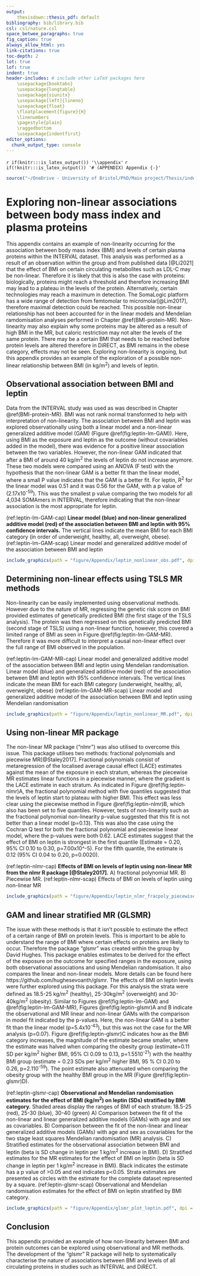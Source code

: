```yaml
---
output: 
    thesisdown::thesis_pdf: default
bibliography: bib/library.bib
csl: csl/nature.csl
space_betwee_paragraphs: true
fig_caption: true
always_allow_html: yes
link-citations: true
toc-depth: 2
lot: true
lof: true
indent: true
header-includes: # include other LaTeX packages here
    \usepackage{booktabs}
    \usepackage{longtable}
    \usepackage{siunitx}
    \usepackage[left]{lineno}
    \usepackage{float}
    \floatplacement{figure}{H}
    \linenumbers
    \pagestyle{plain}
    \raggedbottom 
    \usepackage{indentfirst}
editor_options: 
  chunk_output_type: console
---
```

`r if(knitr:::is_latex_output()) '\\appendix'`
`r if(!knitr:::is_latex_output()) '# (APPENDIX) Appendix {-}'` 
<!--
If you feel it necessary to include an appendix, it goes here.
-->
```r
source("~/OneDrive - University of Bristol/PhD/Main project/Thesis/index/packages.R")
```
# Exploring non-linear associations between body mass index and plasma proteins {#Appendix-A}
This appendix contains an example of non-linearity occurring for the association between body mass index (BMI) and levels of certain plasma proteins within the INTERVAL dataset. This analysis was performed as a result of an observation within the group and from published data [@Li2021] that the effect of BMI on certain circulating metabolites such as LDL-C may be non-linear. Therefore it is likely that this is also the case with proteins: biologically, proteins might reach a threshold and therefore increasing BMI may lead to a plateau in the levels of the protein. Alternatively, certain technologies may reach a maximum in detection. The SomaLogic platform has a wide range of detection from femtomolar to micromolar[@Lim2017], therefore maximal detection could be reached. This possible non-linear relationship has not been accounted for in the linear models and Mendelian ramdomisation analyses performed in Chapter \@ref(BMI-protein-MR). Non-linearity may also explain why some proteins may be altered as a result of high BMI in the MR, but caloric restriction may not alter the levels of the same protein. There may be a certain BMI that needs to be reached before protein levels are altered therefore in DiRECT, as BMI remains in the obese category, effects may not be seen. Exploring non-linearity is ongoing, but this appendix provides an example of the exploration of a possible non-linear relationship between BMI (in kg/m^2^) and levels of leptin. 

## Observational association between BMI and leptin 
Data from the INTERVAL study was used as was described in Chapter \@ref(BMI-protein-MR). BMI was not rank normal transformed to help with interpretation of non-linearity. The association between BMI and leptin was explored observationally using both a linear model and a non-linear generalized additive model (GAM) (Figure \@ref(fig:leptin-lm-GAM)). Here, using BMI as the exposure and leptin as the outcome (without covariables added in the model), there was evidence for a positive linear association between the two variables. However, the non-linear GAM indicated that after a BMI of around 40 kg/m^2^ the levels of leptin do not increase anymore. These two models were compared using an ANOVA (F test) with the hypothesis that the non-linear GAM is a better fit than the linear model, where a small P value indicates that the GAM is a better fit. For leptin, R^2^ for the linear model was 0.51 and it was 0.56 for the GAM, with a p value of (2.17x10^-59^). This was the smallest p value comparing the two models for all 4,034 SOMAmers in INTERVAL, therefore indicating that the non-linear association is the most appropriate for leptin.

(ref:leptin-lm-GAM-cap) **Linear model (blue) and non-linear generalized additive model (red) of the association between BMI and leptin with 95% confidence intervals.** The vertical lines indicate the mean BMI for each BMI category (in order of underweight, healthy, all, overweight, obese).
(ref:leptin-lm-GAM-scap) Linear model and generalized additive model of the association between BMI and leptin
```r
include_graphics(path = "figure/Appendix/leptin_nonlinear_obs.pdf", dpi = NA)
```

## Determining non-linear effects using TSLS MR methods
Non-linearity can be easily implemented using observational methods. However due to the nature of MR, regressing the genetic risk score on BMI provided estimates of genetically predicted BMI (the first stage of the TSLS analysis). The protein was then regressed on this genetically predicted BMI (second stage of TSLS) using a non-linear function, however, this covered a limited range of BMI as seen in Figure \@ref(fig:leptin-lm-GAM-MR). Therefore it was more difficult to interpret a causal non-linear effect over the full range of BMI observed in the population.

(ref:leptin-lm-GAM-MR-cap) Linear model and generalized additive model of the association between BMI and leptin using Mendelian randomisation. Linear model (blue) and generalized additive model (red) of the association between BMI and leptin with 95% confidence intervals. The vertical lines indicate the mean BMI for each BMI category (underweight, healthy, all, overweight, obese)
(ref:leptin-lm-GAM-MR-scap) Linear model and generalized additive model of the association between BMI and leptin using Mendelian randomisation
```r
include_graphics(path = "figure/Appendix/leptin_nonlinear_MR.pdf", dpi = NA)
```

## Using non-linear MR package
The non-linear MR package ("nlmr") was also utilised to overcome this issue. This package utilises two methods: fractional polynomials and piecewise MR[@Staley2017]. Fractional polynomials consist of metaregression of the localised average causal effect (LACE) estimates against the mean of the exposure in each stratum, whereas the piecewise MR estimates linear functions in a piecewise manner, where the gradient is the LACE estimate in each stratum. As indicated in Figure \@ref(fig:leptin-nlmr)A, the fractional polynomial method with five quantiles suggested that the levels of leptin start to plateau with higher BMI. This effect was less clear using the piecewise method in Figure \@ref(fig:leptin-nlmr)B, which also has been set to five quantiles. However, tests of non-linearity such as the fractional polynomial non-linearity p-value suggested that this fit is not better than a linear model (p=0.13). This was also the case using the Cochran Q test for both the fractional polynomial and piecewise linear model, where the p-values were both 0.62. LACE estimates suggest that the effect of BMI on leptin is strongest in the first quantile (Estimate = 0.20, 95% CI 0.10 to 0.30, p=7.00x10^-5). For the fifth quantile, the estimate  is 0.12 (95% CI 0.04 to 0.20, p=0.0020).

(ref:leptin-nlmr-cap) **Effects of BMI on levels of leptin using non-linear MR from the nlmr R package [@Staley2017].** A) fractional polynomial MR. B) Piecewise MR.
(ref:leptin-nlmr-scap) Effects of BMI on levels of leptin using non-linear MR
```r
include_graphics(path = "figure/Appendix/leptin_nlmr_fracpoly_piecewise.pdf", dpi = NA)
```

## GAM and linear stratified MR (GLSMR)
The issue with these methods is that it isn't possible to estimate the effect of a certain range of BMI on protein levels. This is important to be able to understand the range of BMI where certain effects on proteins are likely to occur. Therefore the package "glsmr" was created within the group by David Hughes. This package enables estimates to be derived for the effect of the exposure on the outcome for specified ranges in the exposure, using both observational associations and using Mendelian randomisation. It also compares the linear and non-linear models. More details can be found here https://github.com/hughesevoanth/glsmr. The effects of BMI on leptin levels were further explored using this package. For this analysis the strata were defined as 18.5-25 kg/m^2^ (healthy), 25-30kg/m^2^ (overweight) and 30-40kg/m^2^ (obesity). Similar to Figures \@ref(fig:leptin-lm-GAM) and \@ref(fig:leptin-lm-GAM-MR), Figures \@ref(fig:leptin-glsmr)A and B indicate the observational and MR linear and non-linear GAMs with the comparison in model fit indicated by the p-values. Here, the non-linear GAM is a better fit than the linear model (p=5.4x10^-43^), but this was not the case for the MR analysis (p=0.07). Figure \@ref(fig:leptin-glsmr)C indicates how as the BMI category increases, the magnitude of the estimate became smaller, where the estimate was halved when comparing the obesity group (estimate=0.11 SD per kg/m^2^ higher BMI, 95% CI 0.09 to 0.13, p=1.5510^-21^) with the healthy BMI group (estimate = 0.23 SDs per kg/m^2^ higher BMI, 95 % CI 0.20 to 0.26, p=2.110^-59^). The point estimate also attenuated when comparing the obesity group with the healthy BMI group in the MR (Figure \@ref(fig:leptin-glsmr)D).

(ref:leptin-glsmr-cap) **Observational and Mendelian randomisation estimates for the effect of BMI (kg/m^2^) on leptin (SDs) stratified by BMI category.** Shaded areas display the ranges of BMI of each stratum: 18.5-25 (red), 25-30 (blue), 30-40 (green) A) Comparison between the fit of the non-linear and linear generalized additive models (GAMs) with age and sex as covariables.  B) Comparison between the fit of the non-linear and linear generalized additive models (GAMs) with age and sex as covariables for the two stage least squares Mendelian randomisation (MR) analysis. C) Stratified estimates for the observational association between BMI and leptin (beta is SD change in leptin per 1 kg/m^2^ increase in BMI). D) Stratified estimates for the MR estimates for the effect of BMI on leptin (beta is SD change in leptin per 1 kg/m^2^ increase in BMI). Black indicates the estimate has a p value of >0.05 and red indicates p<0.05. Strata estimates are presented as circles with the estimate for the complete dataset represented by a square.
(ref:leptin-glsmr-scap) Observational and Mendelian randomisation estimates for the effect of BMI on leptin stratified by BMI category.
```r
include_graphics(path = "figure/Appendix/glsmr_plot_leptin.pdf", dpi = NA)
```

## Conclusion
This appendix provided an example of how non-linearity between BMI and protein outcomes can be explored using observational and MR methods. The development of the "glsmr" R package will help to systematically characterise the nature of associations between BMI and levels of all circulating proteins in studies such as INTERVAL and DiRECT.
